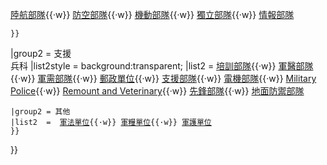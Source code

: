 {{Navbox
|name  = Indian Army Arms and Services
|title = [[印度陸軍]] 軍事結構
|image = [[File:Flag of Indian Army.png|90px|Flag of the Indian Army]]
|groupstyle = padding:0.35em 1.0em; line-height:1.1em; <!--reduces gap between wrapped groupname lines--> text-align:center;
|liststyle  = padding:0.25em 0; line-height:1.4em; <!--otherwise lists can appear to form continuous whole-->

|group1 = 作戰<br/>兵科
|list1  = {{Navbox subgroups
 |groupstyle = width:6.5em; font-weight:normal;
 |liststyle  = padding:0.25em 0; line-height:1.4em; <!--otherwise lists can appear to form continuous whole--> width:auto;
 |group1 = 團
 |list1  = {{nowrap begin}} [[Indian Army Infantry Regiments|步兵團]] ([[Mechanised Infantry Regiment|機械化團]]){{·w}} [[Regiment of Artillery|砲兵團]] {{nowrap end}}
 |group2 = 軍
 |list2  = {{nowrap begin}} [[Indian Army Armoured Corps|裝甲軍]]{{·w}} [[Indian Army Aviation Corps|陸航部隊]]{{·w}} [[Indian Corps of Army Air Defence|防空部隊]]{{·w}} [[Indian Army Corps of Engineers|機動部隊]]{{·w}} [[Indian Army Corps of Signals|獨立部隊]]{{·w}} [[Indian Army Intelligence Corps|情報部隊]] {{nowrap end}}
 }}

|group2 = 支援<br/>兵科
|list2style = background:transparent;<!--subgroups in use-->
|list2  = {{Navbox subgroups
 |groupstyle = width:6.5em; font-weight:normal;
 |liststyle  = padding:0.25em 0; line-height:1.4em; <!--otherwise lists can appear to form continuous whole--> width:auto;
 |group1 = 軍
 |list1  = {{nowrap begin}} [[Indian Army Dental Corps|輔助部隊]]{{·w}} [[Indian Army Education Corps|培訓部隊]]{{·w}} [[Indian Army Medical Corps|軍醫部隊]]{{·w}} [[Indian Army Ordnance Corps|軍需部隊]]{{·w}} [[Indian Army Postal Service Corps|郵政單位]]{{·w}} [[Indian Army Service Corps|支援部隊]]{{·w}} [[Indian Army Corps of Electrical and Mechanical Engineers|電機部隊]]{{·w}} [[Corps of Military Police|Military Police]]{{·w}} [[Indian Army Remount and Veterinary Corps|Remount and Veterinary]]{{·w}} [[Indian Army Pioneer Corps|先鋒部隊]]{{·w}} [[Indian Army Defence Security Corps|地面防禦部隊]] {{nowrap end}}
 |group2 = 其他
 |list2  = {{nowrap begin}} [[Indian Army Judge Advocate General's Department|軍法單位]]{{·w}} [[Indian Army Military Farms Service|軍糧單位]]{{·w}} [[Military Nursing Service (India)|軍護單位]] {{nowrap end}}
 }}
}}<noinclude>